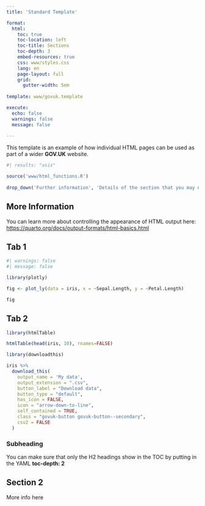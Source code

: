 ```yaml
---
title: 'Standard Template'

format:
  html:
    toc: true
    toc-location: left
    toc-title: Sections
    toc-depth: 3
    embed-resources: true
    css: www/styles.css
    lang: en
    page-layout: full
    grid:
      gutter-width: 5em
    
template: www/govuk.template

execute:
  echo: false
  warnings: false
  message: false
  
---
```


This template is an example of how individual HTML pages can be used as part of a wider **GOV.UK** website.


```r
#| results: "asis"

source('www/html_functions.R')
  
drop_down('Further information', 'Details of the section that you may not want to show as part of the main page but as extra information for anyone particularly interested.')

```

## More Information 

You can learn more about controlling the appearance of HTML output here: <https://quarto.org/docs/output-formats/html-basics.html>


::: {.panel-tabset}

## Tab 1

```r
#| warnings: false
#| message: false

library(plotly)

fig <- plot_ly(data = iris, x = ~Sepal.Length, y = ~Petal.Length)

fig

```


## Tab 2

```r

library(htmlTable)

htmlTable(head(iris, 10), rnames=FALSE)

```

:::

```r

library(downloadthis)

iris %>%
  download_this(
    output_name = 'My data',
    output_extension = ".csv",
    button_label = "Download data",
    button_type = "default",
    has_icon = FALSE,
    icon = "arrow-down-to-line",
    self_contained = TRUE,
    class = "govuk-button govuk-button--secondary",
    csv2 = FALSE
  )

```

### Subheading

You can make sure that only the H2 headings show in the TOC by putting in the YAML **toc-depth: 2**

## Section 2

More info here 
